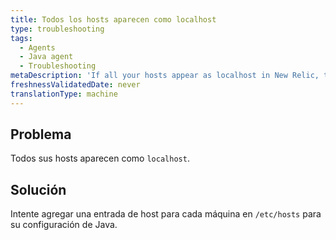 ```yaml
---
title: Todos los hosts aparecen como localhost
type: troubleshooting
tags:
  - Agents
  - Java agent
  - Troubleshooting
metaDescription: 'If all your hosts appear as localhost in New Relic, try adding a host entry for each machine in /etc/hosts for your Java configuration.'
freshnessValidatedDate: never
translationType: machine
---
```


## Problema

Todos sus hosts aparecen como `localhost`.

## Solución

Intente agregar una entrada de host para cada máquina en `/etc/hosts` para su configuración de Java.
